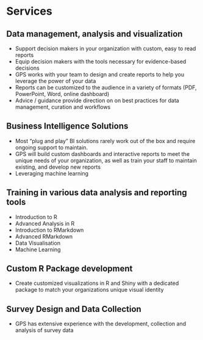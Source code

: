 # Services

## Data management, analysis and visualization

-   Support decision makers in your organization with custom, easy to read reports\
-   Equip decision makers with the tools necessary for evidence-based decisions\
-   GPS works with your team to design and create reports to help you leverage the power of your data\
-   Reports can be customized to the audience in a variety of formats (PDF, PowerPoint, Word, online dashboard)\
-   Advice / guidance provide direction on on best practices for data management, curation and workflows

## Business Intelligence Solutions

-   Most "plug and play" BI solutions rarely work out of the box and require ongoing support to maintain.\
-   GPS will build custom dashboards and interactive reports to meet the unique needs of your organization, as well as train your staff to maintain existing, and develop new reports\
-   Leveraging machine learning

## Training in various data analysis and reporting tools

-   Introduction to R\
-   Advanced Analysis in R\
-   Introduction to RMarkdown\
-   Advanced RMarkdown\
-   Data Visualisation\
-   Machine Learning

## Custom R Package development

-   Create customized visualizations in R and Shiny with a dedicated package to match your organizations unique visual identity

## Survey Design and Data Collection

-   GPS has extensive experience with the development, collection and analysis of survey data
